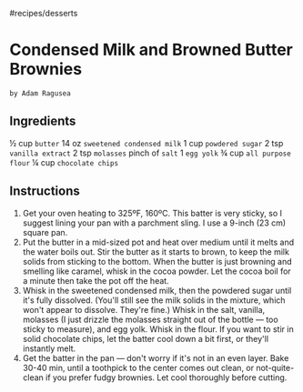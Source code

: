 #recipes/desserts
# Condensed Milk and Browned Butter Brownies
`by Adam Ragusea`

## Ingredients
½ cup `butter`
14 oz `sweetened condensed milk`
1 cup `powdered sugar`
2 tsp `vanilla extract`
2 tsp `molasses`
pinch of `salt`
1 `egg yolk`
¾ cup `all purpose flour`
¼ cup `chocolate chips`

## Instructions
1.   Get your oven heating to 325ºF, 160ºC. This batter is very sticky, so I suggest lining your pan with a parchment sling. I use a 9-inch (23 cm) square pan.
2. Put the butter in a mid-sized pot and heat over medium until it melts and the water boils out. Stir the butter as it starts to brown, to keep the milk solids from sticking to the bottom. When the butter is just browning and smelling like caramel, whisk in the cocoa powder. Let the cocoa boil for a minute then take the pot off the heat.
3. Whisk in the sweetened condensed milk, then the powdered sugar until it's fully dissolved. (You'll still see the milk solids in the mixture, which won't appear to dissolve. They're fine.) Whisk in the salt, vanilla, molasses (I just drizzle the molasses straight out of the bottle — too sticky to measure), and egg yolk. Whisk in the flour. If you want to stir in solid chocolate chips, let the batter cool down a bit first, or they'll instantly melt.
4. Get the batter in the pan — don't worry if it's not in an even layer. Bake 30-40 min, until a toothpick to the center comes out clean, or not-quite-clean if you prefer fudgy brownies. Let cool thoroughly before cutting.